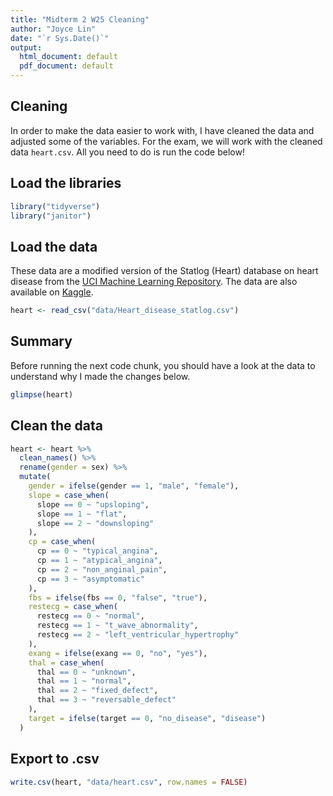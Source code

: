 ```yaml
---
title: "Midterm 2 W25 Cleaning"
author: "Joyce Lin"
date: "`r Sys.Date()`"
output:
  html_document: default
  pdf_document: default
---
```


## Cleaning
In order to make the data easier to work with, I have cleaned the data and adjusted some of the variables. For the exam, we will work with the cleaned data `heart.csv`. All you need to do is run the code below!  

## Load the libraries
```r
library("tidyverse")
library("janitor")
```

## Load the data
These data are a modified version of the Statlog (Heart) database on heart disease from the [UCI Machine Learning Repository](https://archive.ics.uci.edu/dataset/145/statlog+heart). The data are also available on [Kaggle](https://www.kaggle.com/datasets/ritwikb3/heart-disease-statlog/data).  
```r
heart <- read_csv("data/Heart_disease_statlog.csv")
```

## Summary
Before running the next code chunk, you should have a look at the data to understand why I made the changes below.
```r
glimpse(heart)
```

## Clean the data
```r
heart <- heart %>% 
  clean_names() %>% 
  rename(gender = sex) %>%
  mutate(
    gender = ifelse(gender == 1, "male", "female"),
    slope = case_when(
      slope == 0 ~ "upsloping",
      slope == 1 ~ "flat",
      slope == 2 ~ "downsloping"
    ),
    cp = case_when(
      cp == 0 ~ "typical_angina",
      cp == 1 ~ "atypical_angina",
      cp == 2 ~ "non_anginal_pain",
      cp == 3 ~ "asymptomatic"
    ),
    fbs = ifelse(fbs == 0, "false", "true"),
    restecg = case_when(
      restecg == 0 ~ "normal",
      restecg == 1 ~ "t_wave_abnormality",
      restecg == 2 ~ "left_ventricular_hypertrophy"
    ),
    exang = ifelse(exang == 0, "no", "yes"),
    thal = case_when(
      thal == 0 ~ "unknown",
      thal == 1 ~ "normal",
      thal == 2 ~ "fixed_defect",
      thal == 3 ~ "reversable_defect"
    ),
    target = ifelse(target == 0, "no_disease", "disease")
  )
```

## Export to .csv
```r
write.csv(heart, "data/heart.csv", row.names = FALSE)
```